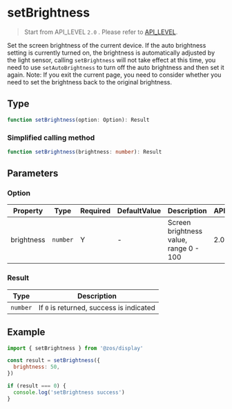 # setBrightness

> Start from API_LEVEL `2.0` . Please refer to [API_LEVEL](../../../../guides/framework/device/compatibility.md).

Set the screen brightness of the current device. If the auto brightness setting is currently turned on, the brightness is automatically adjusted by the light sensor, calling `setBrightness` will not take effect at this time, you need to use `setAutoBrightness` to turn off the auto brightness and then set it again. Note: If you exit the current page, you need to consider whether you need to set the brightness back to the original brightness.

## Type

```ts
function setBrightness(option: Option): Result
```

### Simplified calling method

```ts
function setBrightness(brightness: number): Result
```

## Parameters

### Option

| Property   | Type                | Required | DefaultValue | Description                            | API_LEVEL |
| ---------- | ------------------- | -------- | ------------ | -------------------------------------- | --------- |
| brightness | <code>number</code> | Y        | -            | Screen brightness value, range 0 - 100 | 2.0       |

### Result

| Type                | Description                              |
| ------------------- | ---------------------------------------- |
| <code>number</code> | If `0` is returned, success is indicated |

## Example

```js
import { setBrightness } from '@zos/display'

const result = setBrightness({
  brightness: 50,
})

if (result === 0) {
  console.log('setBrightness success')
}
```
